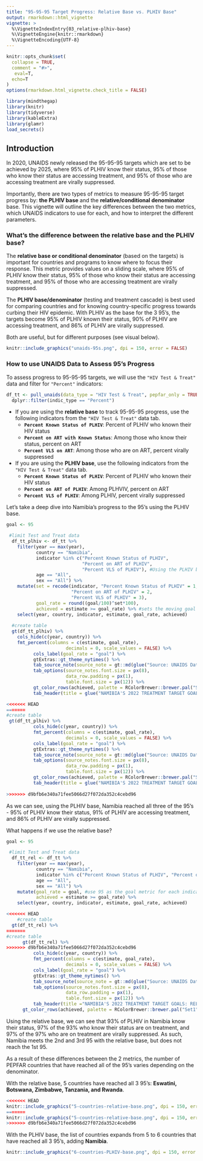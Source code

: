 ```yaml
---
title: "95-95-95 Target Progress: Relative Base vs. PLHIV Base"
output: rmarkdown::html_vignette
vignette: >
  %\VignetteIndexEntry{03_relative-plhiv-base}
  %\VignetteEngine{knitr::rmarkdown}
  %\VignetteEncoding{UTF-8}
---
```


```r
knitr::opts_chunk$set(
  collapse = TRUE,
  comment = "#>",
   eval=T, 
  echo=T
)
options(rmarkdown.html_vignette.check_title = FALSE)
```

```r
library(mindthegap)
library(knitr)
library(tidyverse)
library(kableExtra)
library(glamr)
load_secrets()
```

## Introduction

In 2020, UNAIDS newly released the 95-95-95 targets which are set to be achieved by 2025, where 95% of PLHIV know their status, 95% of those who know their status are accessing treatment, and 95% of those who are accessing treatment are virally suppressed.

Importantly, there are two types of metrics to measure 95-95-95 target progress by: **the PLHIV base** and the **relative/conditional denominator** base. This vignette will outline the key differences between the two metrics, which UNAIDS indicators to use for each, and how to interpret the different parameters.

### What's the difference between the relative base and the PLHIV base?

The **relative base or conditional denominator** (based on the targets) is important for countries and programs to know where to focus their response. This metric provides values on a sliding scale, where 95% of PLHIV know their status, 95% of those who know their status are accessing treatment, and 95% of those who are accessing treatment are virally suppressed.

The **PLHIV base/denominator** (testing and treatment cascade) is best used for comparing countries and for knowing country-specific progress towards curbing their HIV epidemic. With PLHIV as the base for the 3 95's, the targets become 95% of PLHIV known their status, 90% of PLHIV are accessing treatment, and 86% of PLHIV are virally suppressed.

Both are useful, but for different purposes (see visual below).

```r
knitr::include_graphics("unaids-95s.png", dpi = 150, error = FALSE)
```

### How to use UNAIDS Data to Assess 95's Progress

To assess progress to 95-95-95 targets, we will use the `"HIV Test & Treat"` data and filter for `"Percent"` indicators:

```r
df_tt <- pull_unaids(data_type = "HIV Test & Treat", pepfar_only = TRUE) %>% 
  dplyr::filter(indic_type == "Percent")

```

-   If you are using the **relative base** to track 95-95-95 progress, use the following indicators from the `"HIV Test & Treat"` data tab.
    -   **`Percent Known Status of PLHIV`**: Percent of PLHIV who known their HIV status
    -   **`Percent on ART with Known Status`**: Among those who know their status, percent on ART
    -   **`Percent VLS on ART`**: Among those who are on ART, percent virally suppressed
-   If you are using the **PLHIV base**, use the following indicators from the `"HIV Test & Treat"` data tab.
    -   **`Percent Known Status of PLHIV`**: Percent of PLHIV who known their HIV status
    -   **`Percent on ART of PLHIV`**: Among PLHVIV, percent on ART
    -   **`Percent VLS of PLHIV`**: Among PLHIV, percent virally suppressed

Let's take a deep dive into Namibia's progress to the 95's using the PLHIV base.

```r
goal <- 95

 #limit Test and Treat data
  df_tt_plhiv <- df_tt %>% 
    filter(year == max(year),
           country == "Namibia",
           indicator %in% c("Percent Known Status of PLHIV",
                            "Percent on ART of PLHIV",
                            "Percent VLS of PLHIV"), #Using the PLHIV base indicators
           age == "All",
           sex == "All") %>% 
    mutate(set = recode(indicator, "Percent Known Status of PLHIV" = 1, 
                        "Percent on ART of PLHIV" = 2,
                        "Percent VLS of PLHIV" = 3),
           goal_rate = round((goal/100)^set*100), 
           achieved = estimate >= goal_rate) %>% #sets the moving goal rate for each 95 for PLHIV base
    select(year, country, indicator, estimate, goal_rate, achieved)
  
  #create table 
  gt(df_tt_plhiv) %>% 
    cols_hide(c(year, country)) %>% 
    fmt_percent(columns = c(estimate, goal_rate),
	                  decimals = 0, scale_values = FALSE) %>% 
	      cols_label(goal_rate = "goal") %>% 
	      gtExtras::gt_theme_nytimes() %>% 
	      tab_source_note(source_note = gt::md(glue("Source: UNAIDS Data 2022 Release"))) %>% 
	      tab_options(source_notes.font.size = px(8),
	                  data_row.padding = px(1),
	                  table.font.size = px(12)) %>% 
	      gt_color_rows(achieved, palette = RColorBrewer::brewer.pal("Set1", n=3), domain = c(0,1)) %>% 
	      tab_header(title = glue("NAMIBIA'S 2022 TREATMENT TARGET GOALS: PLHIV BASE")) 

<<<<<<< HEAD
=======
#create table 
 gt(df_tt_plhiv) %>% 
	      cols_hide(c(year, country)) %>% 
	      fmt_percent(columns = c(estimate, goal_rate),
	                  decimals = 0, scale_values = FALSE) %>% 
	      cols_label(goal_rate = "goal") %>% 
	      gtExtras::gt_theme_nytimes() %>% 
	      tab_source_note(source_note = gt::md(glue("Source: UNAIDS Data 2022 Release"))) %>% 
	      tab_options(source_notes.font.size = px(8),
	                  data_row.padding = px(1),
	                  table.font.size = px(12)) %>% 
	      gt_color_rows(achieved, palette = RColorBrewer::brewer.pal("Set1", n=3), domain = c(0,1)) %>% 
	      tab_header(title = glue("NAMIBIA'S 2022 TREATMENT TARGET GOALS: PLHIV BASE")) 
  
>>>>>>> d9bfb6e340a71fee5066d27f072da352c4cebd96

```

As we can see, using the PLHIV base, Namibia reached all three of the 95's - 95% of PLHIV know their status, 91% of PLHIV are accessing treatment, and 86% of PLHIV are virally suppressed.

What happens if we use the relative base?

```r
goal <- 95

 #limit Test and Treat data
  df_tt_rel <- df_tt %>% 
    filter(year == max(year),
           country == "Namibia",
           indicator %in% c("Percent Known Status of PLHIV", "Percent on ART with Known Status", "Percent VLS on ART"), #using relative base indicators
           age == "All",
           sex == "All") %>%
    mutate(goal_rate = goal, #use 95 as the goal metric for each indicator
           achieved = estimate >= goal_rate) %>% 
    select(year, country, indicator, estimate, goal_rate, achieved)

<<<<<<< HEAD
	#create table       
  gt(df_tt_rel) %>% 
=======
#create table
      gt(df_tt_rel) %>% 
>>>>>>> d9bfb6e340a71fee5066d27f072da352c4cebd96
	      cols_hide(c(year, country)) %>% 
	      fmt_percent(columns = c(estimate, goal_rate),
	                  decimals = 0, scale_values = FALSE) %>% 
	      cols_label(goal_rate = "goal") %>% 
	      gtExtras::gt_theme_nytimes() %>% 
	      tab_source_note(source_note = gt::md(glue("Source: UNAIDS Data 2022 Release"))) %>% 
	      tab_options(source_notes.font.size = px(8),
	                  data_row.padding = px(1),
	                  table.font.size = px(12)) %>% 
	      tab_header(title ="NAMIBIA'S 2022 TREATMENT TARGET GOALS: RELATIVE BASE") %>% 
      gt_color_rows(achieved, palette = RColorBrewer::brewer.pal("Set1", n=3), domain = c(0,1))

```

Using the relative base, we can see that 93% of PLHIV in Namibia know their status, 97% of the 93% who know their status are on treatment, and 97% of the 97% who are on treatment are virally suppressed. As such, Namibia meets the 2nd and 3rd 95 with the relative base, but does not reach the 1st 95.

As a result of these differences between the 2 metrics, the number of PEPFAR countries that have reached all of the 95's varies depending on the denominator.

With the relative base, 5 countries have reached all 3 95's: **Eswatini, Botswana, Zimbabwe, Tanzania, and Rwanda**.

```r
<<<<<<< HEAD
knitr::include_graphics("5-countries-relative-base.png", dpi = 150, error = FALSE)
=======
knitr::include_graphics("5-countries-relative-base.png", dpi = 150, error=FALSE)
>>>>>>> d9bfb6e340a71fee5066d27f072da352c4cebd96
```

With the PLHIV base, the list of countries expands from 5 to 6 countries that have reached all 3 95's, adding **Namibia**.

```r
knitr::include_graphics("6-countries-PLHIV-base.png", dpi = 150, error = FALSE)
```
